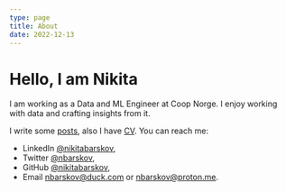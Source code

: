 ```yaml
---
type: page
title: About
date: 2022-12-13
---
```


# Hello, I am Nikita

I am working as a Data and ML Engineer at Coop Norge.
I enjoy working with data and crafting insights from it.

I write some [posts](posts), also I have [CV](cv). You can reach me:

-   LinkedIn [@nikitabarskov](https://www.linkedin.com/in/nikitabarskov),
-   Twitter [@nbarskov](https://twitter.com/nbarskov),
-   GitHub [@nikitabarskov](https://github.com/nikitabarskov),
-   Email [nbarskov@duck.com](mailto:nbarskov@duck.com) or 
    [nbarskov@proton.me](mailto:nbarskov@proton.me).
